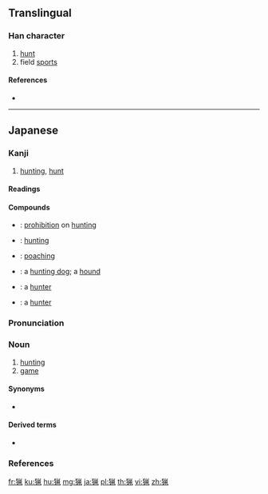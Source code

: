 {{also|獵}}
==Translingual==
{{Han simplified forms|獵|猟|猎}}

===Han character===
{{Han char|rn=94|rad=犬|as=08|sn=11|four=4221.7,4921.0|canj=KHFHN|ids=⿰犭鼡}}

# [[hunt]]
# field [[sport]]s

====References====
* {{Han ref|kx=0714.051|dkj=20512|dj=1126.050|hdz=21354.141|uh=731F|ud=29471}}

----

==Japanese==

===Kanji===
{{ja-kanji|grade=c|rs=犬08|style=s|kyu=獵}}

# [[hunting]], [[hunt]]

====Readings====
{{ja-readings|goon=[[りょう]] (ryō)|kanon=[[りょう]] (ryō)|kun=[[かり|か-り]] (ka-ri), [[かる|か-る]] (ka-ru)}}

====Compounds====
{{der-top|Compounds}}
* {{ja-r|禁猟|きんりょう}}: [[prohibition]] on [[hunting]]
* {{ja-r|狩猟|しゅりょう}}: [[hunting]]
* {{ja-r|密猟|みつりょう}}: [[poaching]]
{{der-mid}}
* {{ja-r|猟犬|りょうけん}}: a [[hunting dog]]; a [[hound]]
* {{ja-r|猟師|りょうし}}: a [[hunter]]
* {{ja-r|猟者|りょうしゃ}}: a [[hunter]]
{{der-bottom}}

{{ja-kanjitab|りょう|yomi=o}}

===Pronunciation===
{{ja-pron|yomi=o|りょう|acc=1|acc_ref=DJR}}

===Noun===
{{ja-noun|kyu=獵|りょう|hhira=れふ}}

# [[hunting]]
# [[game]] {{qualifier|animals that one hunts}}

====Synonyms====
* {{l|ja|狩}}

====Derived terms====
* {{ja-r|漁|りょう}}

===References===
<references/>

[[fr:猟]]
[[ku:猟]]
[[hu:猟]]
[[mg:猟]]
[[ja:猟]]
[[pl:猟]]
[[th:猟]]
[[vi:猟]]
[[zh:猟]]